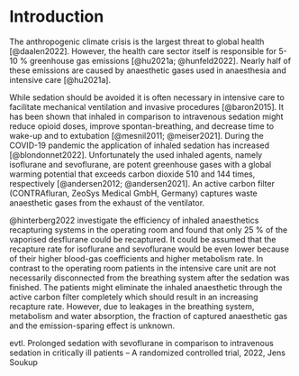 # Introduction

The anthropogenic climate crisis is the largest threat to global health [@daalen2022].
However, the health care sector itself is responsible for 5-10 % greenhouse gas emissions [@hu2021a; @hunfeld2022].
Nearly half of these emissions are caused by anaesthetic gases used in anaesthesia and intensive care [@hu2021a].

While sedation should be avoided it is often necessary in intensive care to facilitate mechanical ventilation and invasive procedures [@baron2015].
It has been shown that inhaled in comparison to intravenous sedation might reduce opioid doses, improve spontan-breathing, and decrease time to wake-up and to extubation [@mesnil2011; @meiser2021].
During the COVID-19 pandemic the application of inhaled sedation has increased [@blondonnet2022].
Unfortunately the used inhaled agents, namely isoflurane and sevoflurane, are potent greenhouse gases with a global warming potential that exceeds carbon dioxide 510 and 144 times, respectively [@andersen2012; @andersen2021].
An active carbon filter (CONTRAfluran, ZeoSys Medical GmbH, Germany) captures waste anaesthetic gases from the exhaust of the ventilator.

@hinterberg2022 investigate the efficiency of inhaled anaesthetics recapturing systems in the operating room and found that only 25 % of the vaporised desflurane could be recaptured.
It could be assumed that the recapture rate for isoflurane and sevoflurane would be even lower because of their higher blood-gas coefficients and higher metabolism rate.
In contrast to the operating room patients in the intensive care unit are not necessarily disconnected from the breathing system after the sedation was finished.
The patients might eliminate the inhaled anaesthetic through the active carbon filter completely which should result in an increasing recapture rate.
However, due to leakages in the breathing system, metabolism and water absorption, the fraction of captured anaesthetic gas and the emission-sparing effect is unknown.

evtl.
Prolonged sedation with sevoflurane in comparison to intravenous sedation in critically ill patients – A randomized controlled trial, 2022, Jens Soukup

